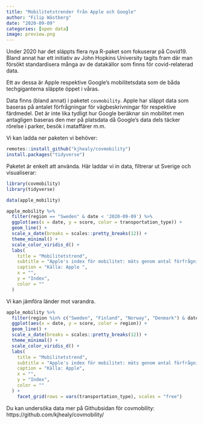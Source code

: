 ```yaml
---
title: "Mobilitetstrender från Apple och Google"
author: "Filip Wästberg"
date: "2020-09-09"
categories: [open data]
image: preview.png
---
```


Under 2020 har det släppts flera nya R-paket som fokuserar på Covid19. Bland annat har ett initiativ av John Hopkins University tagits fram där man försökt standardisera många av de datakällor som finns för covid-relaterad data.

Ett av dessa är Apple respektive Google's mobilitetsdata som de båda techgiganterna släppte öppet i våras. 

Data finns (bland annat) i paketet `covmobility`. Apple har släppt data som baseras på antalet förfrågningar för vägbeskrivningar för respektive färdmedel. Det är inte lika tydligt hur Google beräknar sin mobilitet men antagligen baseras den mer på platsdata då Google's data dels täcker rörelse i parker, besök i mataffärer m.m.

Vi kan ladda ner paketen vi behöver:

```r
remotes::install_github("kjhealy/covmobility")
install.packages("tidyverse")
```

Paketet är enkelt att använda. Här laddar vi in data, filtrerar ut Sverige och visualiserar:

```r
library(covmobility)
library(tidyverse)

data(apple_mobility)

apple_mobility %>% 
  filter(region == "Sweden" & date < '2020-09-09') %>% 
  ggplot(aes(x = date, y = score, color = transportation_type)) +
  geom_line() +
  scale_x_date(breaks = scales::pretty_breaks(12)) +
  theme_minimal() +
  scale_color_viridis_d() +
  labs(
    title = "Mobilitetstrend",
    subtitle = "Apple's index för mobilitet: mäts genom antal förfrågningar på vägbeskrivningar.",
    caption = "Källa: Apple ",
    x = "",
    y = "Index",
    color = ""
  )
```

Vi kan jämföra länder mot varandra.

```r
apple_mobility %>% 
  filter(region %in% c("Sweden", "Finland", "Norway", "Denmark") & date < '2020-09-09') %>% 
  ggplot(aes(x = date, y = score, color = region)) +
  geom_line() +
  scale_x_date(breaks = scales::pretty_breaks(12)) +
  theme_minimal() +
  scale_color_viridis_d() +
  labs(
    title = "Mobilitetstrend",
    subtitle = "Apple's index för mobilitet: mäts genom antal förfrågningar på vägbeskrivningar.",
    caption = "Källa: Apple",
    x = "",
    y = "Index",
    color = ""
  ) +
    facet_grid(rows = vars(transportation_type), scales = "free")
```

Du kan undersöka data mer på Githubsidan för covmobility: https://github.com/kjhealy/covmobility/

